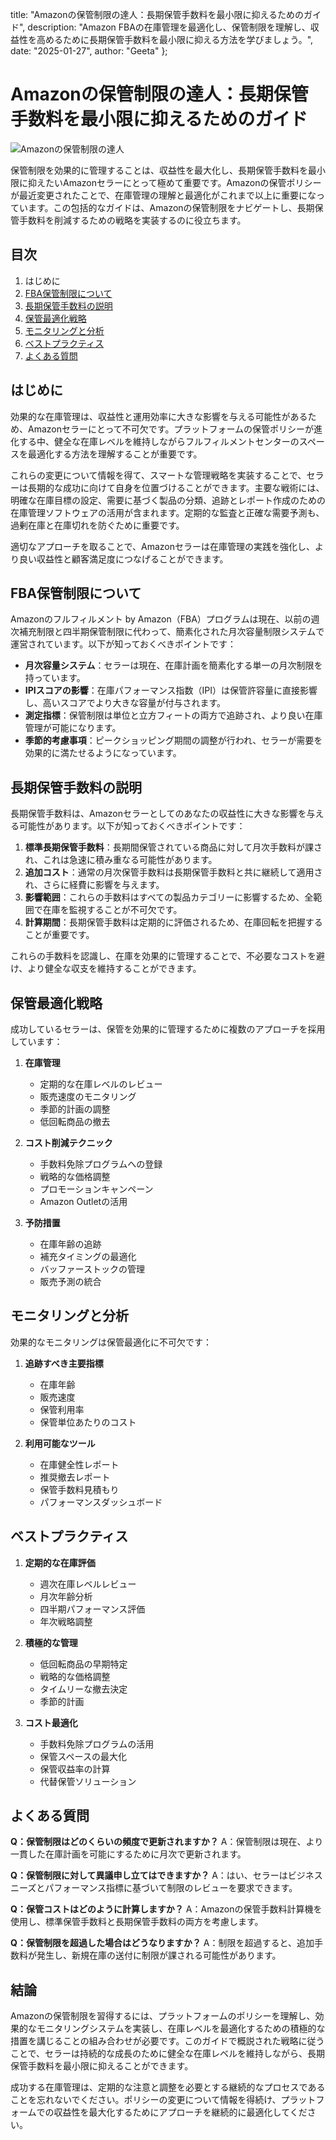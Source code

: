   title: "Amazonの保管制限の達人：長期保管手数料を最小限に抑えるためのガイド",
  description: "Amazon FBAの在庫管理を最適化し、保管制限を理解し、収益性を高めるために長期保管手数料を最小限に抑える方法を学びましょう。",
  date: "2025-01-27",
  author: "Geeta"
};

# Amazonの保管制限の達人：長期保管手数料を最小限に抑えるためのガイド

![ Amazonの保管制限の達人](/images/blog/mastering-amazons-storage-limits.jpeg)

保管制限を効果的に管理することは、収益性を最大化し、長期保管手数料を最小限に抑えたいAmazonセラーにとって極めて重要です。Amazonの保管ポリシーが最近変更されたことで、在庫管理の理解と最適化がこれまで以上に重要になっています。この包括的なガイドは、Amazonの保管制限をナビゲートし、長期保管手数料を削減するための戦略を実装するのに役立ちます。

## 目次

1. はじめに
2. [FBA保管制限について](#fba保管制限について)
3. [長期保管手数料の説明](#長期保管手数料の説明)
4. [保管最適化戦略](#保管最適化戦略)
5. [モニタリングと分析](#モニタリングと分析)
6. [ベストプラクティス](#ベストプラクティス)
7. [よくある質問](#よくある質問)

## はじめに

効果的な在庫管理は、収益性と運用効率に大きな影響を与える可能性があるため、Amazonセラーにとって不可欠です。プラットフォームの保管ポリシーが進化する中、健全な在庫レベルを維持しながらフルフィルメントセンターのスペースを最適化する方法を理解することが重要です。

これらの変更について情報を得て、スマートな管理戦略を実装することで、セラーは長期的な成功に向けて自身を位置づけることができます。主要な戦術には、明確な在庫目標の設定、需要に基づく製品の分類、追跡とレポート作成のための在庫管理ソフトウェアの活用が含まれます。定期的な監査と正確な需要予測も、過剰在庫と在庫切れを防ぐために重要です。

適切なアプローチを取ることで、Amazonセラーは在庫管理の実践を強化し、より良い収益性と顧客満足度につなげることができます。

## FBA保管制限について

Amazonのフルフィルメント by Amazon（FBA）プログラムは現在、以前の週次補充制限と四半期保管制限に代わって、簡素化された月次容量制限システムで運営されています。以下が知っておくべきポイントです：

- **月次容量システム**：セラーは現在、在庫計画を簡素化する単一の月次制限を持っています。
- **IPIスコアの影響**：在庫パフォーマンス指数（IPI）は保管許容量に直接影響し、高いスコアでより大きな容量が付与されます。
- **測定指標**：保管制限は単位と立方フィートの両方で追跡され、より良い在庫管理が可能になります。
- **季節的考慮事項**：ピークショッピング期間の調整が行われ、セラーが需要を効果的に満たせるようになっています。

## 長期保管手数料の説明

長期保管手数料は、Amazonセラーとしてのあなたの収益性に大きな影響を与える可能性があります。以下が知っておくべきポイントです：

1. **標準長期保管手数料**：長期間保管されている商品に対して月次手数料が課され、これは急速に積み重なる可能性があります。
2. **追加コスト**：通常の月次保管手数料は長期保管手数料と共に継続して適用され、さらに経費に影響を与えます。
3. **影響範囲**：これらの手数料はすべての製品カテゴリーに影響するため、全範囲で在庫を監視することが不可欠です。
4. **計算期間**：長期保管手数料は定期的に評価されるため、在庫回転を把握することが重要です。

これらの手数料を認識し、在庫を効果的に管理することで、不必要なコストを避け、より健全な収支を維持することができます。

## 保管最適化戦略

成功しているセラーは、保管を効果的に管理するために複数のアプローチを採用しています：

1. **在庫管理**
   - 定期的な在庫レベルのレビュー
   - 販売速度のモニタリング
   - 季節的計画の調整
   - 低回転商品の撤去

2. **コスト削減テクニック**
   - 手数料免除プログラムへの登録
   - 戦略的な価格調整
   - プロモーションキャンペーン
   - Amazon Outletの活用

3. **予防措置**
   - 在庫年齢の追跡
   - 補充タイミングの最適化
   - バッファーストックの管理
   - 販売予測の統合

## モニタリングと分析

効果的なモニタリングは保管最適化に不可欠です：

1. **追跡すべき主要指標**
   - 在庫年齢
   - 販売速度
   - 保管利用率
   - 保管単位あたりのコスト

2. **利用可能なツール**
   - 在庫健全性レポート
   - 推奨撤去レポート
   - 保管手数料見積もり
   - パフォーマンスダッシュボード

## ベストプラクティス

1. **定期的な在庫評価**
   - 週次在庫レベルレビュー
   - 月次年齢分析
   - 四半期パフォーマンス評価
   - 年次戦略調整

2. **積極的な管理**
   - 低回転商品の早期特定
   - 戦略的な価格調整
   - タイムリーな撤去決定
   - 季節的計画

3. **コスト最適化**
   - 手数料免除プログラムの活用
   - 保管スペースの最大化
   - 保管収益率の計算
   - 代替保管ソリューション

## よくある質問

**Q：保管制限はどのくらいの頻度で更新されますか？**
A：保管制限は現在、より一貫した在庫計画を可能にするために月次で更新されます。

**Q：保管制限に対して異議申し立てはできますか？**
A：はい、セラーはビジネスニーズとパフォーマンス指標に基づいて制限のレビューを要求できます。

**Q：保管コストはどのように計算しますか？**
A：Amazonの保管手数料計算機を使用し、標準保管手数料と長期保管手数料の両方を考慮します。

**Q：保管制限を超過した場合はどうなりますか？**
A：制限を超過すると、追加手数料が発生し、新規在庫の送付に制限が課される可能性があります。

## 結論

Amazonの保管制限を習得するには、プラットフォームのポリシーを理解し、効果的なモニタリングシステムを実装し、在庫レベルを最適化するための積極的な措置を講じることの組み合わせが必要です。このガイドで概説された戦略に従うことで、セラーは持続的な成長のために健全な在庫レベルを維持しながら、長期保管手数料を最小限に抑えることができます。

成功する在庫管理は、定期的な注意と調整を必要とする継続的なプロセスであることを忘れないでください。ポリシーの変更について情報を得続け、プラットフォームでの収益性を最大化するためにアプローチを継続的に最適化してください。